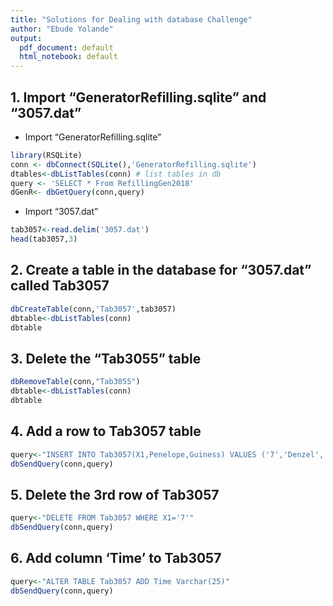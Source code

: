 ---
title: "Solutions for Dealing with database Challenge"
author: "Ebude Yolande"
output:
  pdf_document: default
  html_notebook: default
---

## 1. Import "GeneratorRefilling.sqlite" and "3057.dat"
- Import "GeneratorRefilling.sqlite"
```{r}
library(RSQLite)
conn <- dbConnect(SQLite(),'GeneratorRefilling.sqlite')
dtables<-dbListTables(conn) # list tables in db
query <- 'SELECT * From RefillingGen2018'
dGenR<- dbGetQuery(conn,query)
```
- Import "3057.dat"
```{r}
tab3057<-read.delim('3057.dat')
head(tab3057,3)
```


## 2. Create a table in the database for "3057.dat" called Tab3057
```{r}
dbCreateTable(conn,'Tab3057',tab3057)
dbtable<-dbListTables(conn)
dbtable
```


## 3. Delete the "Tab3055" table
```{r}
dbRemoveTable(conn,"Tab3055")
dbtable<-dbListTables(conn)
dbtable
```


## 4. Add a row to Tab3057 table

```{r}
query<-"INSERT INTO Tab3057(X1,Penelope,Guiness) VALUES ('7','Denzel','Malta') "
dbSendQuery(conn,query)
```


## 5. Delete the 3rd row of Tab3057
```{r}
query<-"DELETE FROM Tab3057 WHERE X1='7'"
dbSendQuery(conn,query)
```


## 6. Add column 'Time' to Tab3057
```{r}
query<-"ALTER TABLE Tab3057 ADD Time Varchar(25)"
dbSendQuery(conn,query)
```

